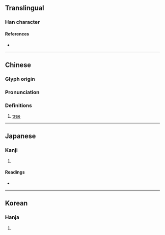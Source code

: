 {{character info}}
==Translingual==

===Han character===
{{Han char|rn=75|rad=木|as=02|sn=6|four=48900|canj=DC|ids=⿰木八}}

====References====
* {{Han ref|kx=0510.030|dkj=14427|hdz=21155.020|uh=6733|ud=26419|bh=C9F6|bd=51702}}

----

==Chinese==
{{zh-forms}}

===Glyph origin===
{{Han etym}}

===Pronunciation===
{{zh-pron
|m=bā
|c=baat3
|mc=y
|oc=y
|ma=
|cat=n
}}

===Definitions===
{{zh-hanzi}}

# [[tree]]

----

==Japanese==

===Kanji===
{{ja-kanji|grade=|rs=木02}}

# {{rfdef|ja|sort=木02}}

====Readings====
* {{ja-readings|on=[[はつ]] (hatsu)|kun=[[えぶり]] (eburi)}}

----

==Korean==

===Hanja===
{{ko-hanja|hangeul=파|eumhun=|rv=pa|mr=p'a|y=pha}}

# {{rfdef|ko|sort=木02}}